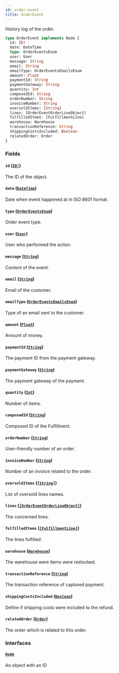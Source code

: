 ```yaml
---
id: order-event
title: OrderEvent
---
```


History log of the order.

```graphql
type OrderEvent implements Node {
  id: ID!
  date: DateTime
  type: OrderEventsEnum
  user: User
  message: String
  email: String
  emailType: OrderEventsEmailsEnum
  amount: Float
  paymentId: String
  paymentGateway: String
  quantity: Int
  composedId: String
  orderNumber: String
  invoiceNumber: String
  oversoldItems: [String]
  lines: [OrderEventOrderLineObject]
  fulfilledItems: [FulfillmentLine]
  warehouse: Warehouse
  transactionReference: String
  shippingCostsIncluded: Boolean
  relatedOrder: Order
}
```

### Fields

#### `id` ([`ID!`](/api-reference/scalars/id.mdx))

The ID of the object.

#### `date` ([`DateTime`](/api-reference/scalars/date-time.mdx))

Date when event happened at in ISO 8601 format.

#### `type` ([`OrderEventsEnum`](/api-reference/enums/order-events-enum.mdx))

Order event type.

#### `user` ([`User`](/api-reference/objects/user.mdx))

User who performed the action.

#### `message` ([`String`](/api-reference/scalars/string.mdx))

Content of the event.

#### `email` ([`String`](/api-reference/scalars/string.mdx))

Email of the customer.

#### `emailType` ([`OrderEventsEmailsEnum`](/api-reference/enums/order-events-emails-enum.mdx))

Type of an email sent to the customer.

#### `amount` ([`Float`](/api-reference/scalars/float.mdx))

Amount of money.

#### `paymentId` ([`String`](/api-reference/scalars/string.mdx))

The payment ID from the payment gateway.

#### `paymentGateway` ([`String`](/api-reference/scalars/string.mdx))

The payment gateway of the payment.

#### `quantity` ([`Int`](/api-reference/scalars/int.mdx))

Number of items.

#### `composedId` ([`String`](/api-reference/scalars/string.mdx))

Composed ID of the Fulfillment.

#### `orderNumber` ([`String`](/api-reference/scalars/string.mdx))

User-friendly number of an order.

#### `invoiceNumber` ([`String`](/api-reference/scalars/string.mdx))

Number of an invoice related to the order.

#### `oversoldItems` ([`[String]`](/api-reference/scalars/string.mdx))

List of oversold lines names.

#### `lines` ([`[OrderEventOrderLineObject]`](/api-reference/objects/order-event-order-line-object.mdx))

The concerned lines.

#### `fulfilledItems` ([`[FulfillmentLine]`](/api-reference/objects/fulfillment-line.mdx))

The lines fulfilled.

#### `warehouse` ([`Warehouse`](/api-reference/objects/warehouse.mdx))

The warehouse were items were restocked.

#### `transactionReference` ([`String`](/api-reference/scalars/string.mdx))

The transaction reference of captured payment.

#### `shippingCostsIncluded` ([`Boolean`](/api-reference/scalars/boolean.mdx))

Define if shipping costs were included to the refund.

#### `relatedOrder` ([`Order`](/api-reference/objects/order.mdx))

The order which is related to this order.

### Interfaces

#### [`Node`](/api-reference/interfaces/node.mdx)

An object with an ID
